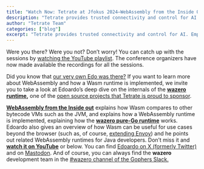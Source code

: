 ```yaml
---
title: "Watch Now: Tetrate at Jfokus 2024—WebAssembly from the Inside Out"
description: "Tetrate provides trusted connectivity and control for AI. Empower developers while safeguarding the business. Built atop the proven Envoy proxy & Envoy AI Gateway."
author: "Tetrate Team"
categories: ["blog"]
excerpt: "Tetrate provides trusted connectivity and control for AI. Empower developers while safeguarding the business. Built atop the proven Envoy proxy & Envoy AI Gateway."
---
```


Were you there? Were you not? Don’t worry! You can catch up with the sessions by [watching the YouTube playlist](https://www.youtube.com/playlist?list=PLUQORQEatnJezysGP4J-EZm34u-OyILC2). The conference organizers have now made available the recordings for all the sessions.

Did you know that [our very own Edo was there?](/blog/tetrate-at-jfokus24-webassembly-from-the-inside-out/) If you want to learn more about WebAssembly and how a Wasm runtime is implemented, we invite you to take a look at Edoardo’s deep dive on the internals of the [**wazero runtime**](https://wazero.io/)**,** one of the [open source projects that Tetrate is proud to sponsor](/open-source-contributions/).

[**WebAssembly from the Inside out**](https://www.youtube.com/watch?v=schP6q1B3xM) explains how Wasm compares to other bytecode VMs such as the JVM, and explains how a WebAssembly runtime is implemented, explaining how the [**wazero pure-Go runtime**](https://wazero.io/) works. Edoardo also gives an overview of how Wasm can be useful for use cases beyond the browser (such as, of course, [extending Envoy](/blog/validating-a-request-payload-with-wasm/)) and he points out related WebAssembly runtimes for Java developers. Don’t miss it and [**watch it on YouTube**](https://www.youtube.com/watch?v=schP6q1B3xM) or below. You can find [Edoardo on X (formerly Twitter)](https://twitter.com/evacchi) and on [Mastodon](https://mastodon.social/@evacchi). And of course, you can always find the **wazero** development team in the [#wazero channel of the Gophers Slack.](https://gophers.slack.com/messages/general/)